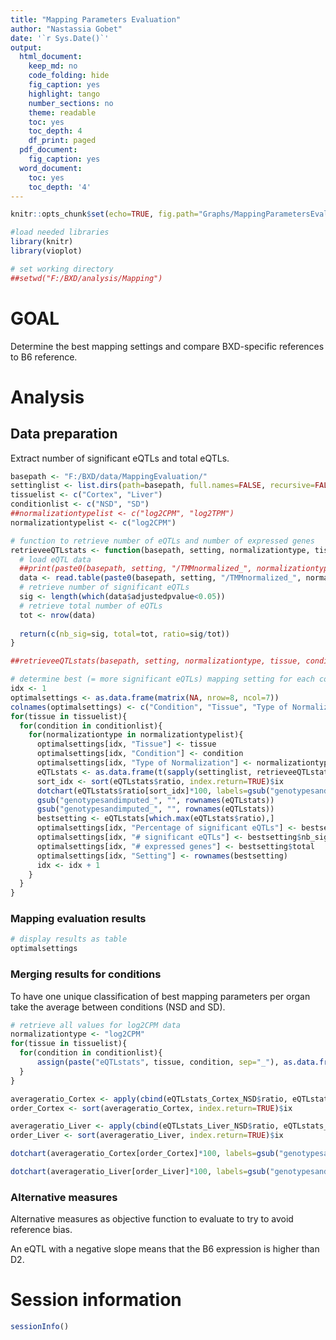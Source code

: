 ---
title: "Mapping Parameters Evaluation"
author: "Nastassia Gobet"
date: '`r Sys.Date()`'
output:
  html_document:
    keep_md: no
    code_folding: hide
    fig_caption: yes
    highlight: tango
    number_sections: no
    theme: readable
    toc: yes
    toc_depth: 4
    df_print: paged
  pdf_document:
    fig_caption: yes
  word_document:
    toc: yes
    toc_depth: '4'
---

```{r setup, include=FALSE}
knitr::opts_chunk$set(echo=TRUE, fig.path="Graphs/MappingParametersEvaluation/", warning=TRUE)

#load needed libraries
library(knitr)
library(vioplot)

# set working directory
##setwd("F:/BXD/analysis/Mapping")
```

# GOAL

Determine the best mapping settings and compare BXD-specific references to B6 reference.

# Analysis

## Data preparation

Extract number of significant eQTLs and total eQTLs.

```{r RetrievingeQTLsStats, fig.height=8, fig.align="center"}
basepath <- "F:/BXD/data/MappingEvaluation/"
settinglist <- list.dirs(path=basepath, full.names=FALSE, recursive=FALSE)
tissuelist <- c("Cortex", "Liver")
conditionlist <- c("NSD", "SD")
##normalizationtypelist <- c("log2CPM", "log2TPM")
normalizationtypelist <- c("log2CPM")

# function to retrieve number of eQTLs and number of expressed genes
retrieveeQTLstats <- function(basepath, setting, normalizationtype, tissue, condition){
  # load eQTL data
  ##print(paste0(basepath, setting, "/TMMnormalized_", normalizationtype, "_", tissue, "_", condition, "_pvalcorrected.txt"))
  data <- read.table(paste0(basepath, setting, "/TMMnormalized_", normalizationtype, "_", tissue, "_", condition, "_pvalcorrected.txt"), stringsAsFactors=FALSE)
  # retrieve number of significant eQTLs
  sig <- length(which(data$adjustedpvalue<0.05))
  # retrieve total number of eQTLs
  tot <- nrow(data)
  
  return(c(nb_sig=sig, total=tot, ratio=sig/tot))
}

##retrieveeQTLstats(basepath, setting, normalizationtype, tissue, condition)

# determine best (= more significant eQTLs) mapping setting for each combination of tissue, condition, and type of normalization
idx <- 1
optimalsettings <- as.data.frame(matrix(NA, nrow=8, ncol=7))
colnames(optimalsettings) <- c("Condition", "Tissue", "Type of Normalization", "# significant eQTLs", "# expressed genes", "Percentage of significant eQTLs", "Setting")
for(tissue in tissuelist){
  for(condition in conditionlist){
    for(normalizationtype in normalizationtypelist){
      optimalsettings[idx, "Tissue"] <- tissue
      optimalsettings[idx, "Condition"] <- condition
      optimalsettings[idx, "Type of Normalization"] <- normalizationtype
      eQTLstats <- as.data.frame(t(sapply(settinglist, retrieveeQTLstats, basepath=basepath, normalizationtype=normalizationtype, tissue=tissue, condition=condition)))
      sort_idx <- sort(eQTLstats$ratio, index.return=TRUE)$ix
      dotchart(eQTLstats$ratio[sort_idx]*100, labels=gsub("genotypesandimputed_", "", rownames(eQTLstats)[sort_idx]), cex=0.8, main=paste(tissue, condition, normalizationtype), pch=19, col=c("darkmagenta","orchid"), xlab="Percentage of significant eQTLs")
      gsub("genotypesandimputed_", "", rownames(eQTLstats))
      gsub("genotypesandimputed_", "", rownames(eQTLstats))
      bestsetting <- eQTLstats[which.max(eQTLstats$ratio),]
      optimalsettings[idx, "Percentage of significant eQTLs"] <- bestsetting$ratio*100
      optimalsettings[idx, "# significant eQTLs"] <- bestsetting$nb_sig
      optimalsettings[idx, "# expressed genes"] <- bestsetting$total
      optimalsettings[idx, "Setting"] <- rownames(bestsetting)
      idx <- idx + 1
    }
  }
}
```

### Mapping evaluation results

```{r MappingEvaluation}
# display results as table
optimalsettings
```

### Merging results for conditions

To have one unique classification of best mapping parameters per organ take the average between conditions (NSD and SD).

```{r MergingMappingParametersResults, fig.height=7, fig.width=5}
# retrieve all values for log2CPM data
normalizationtype <- "log2CPM"
for(tissue in tissuelist){
  for(condition in conditionlist){
      assign(paste("eQTLstats", tissue, condition, sep="_"), as.data.frame(t(sapply(settinglist, retrieveeQTLstats, basepath=basepath, normalizationtype=normalizationtype, tissue=tissue, condition=condition))))
  }
}

averageratio_Cortex <- apply(cbind(eQTLstats_Cortex_NSD$ratio, eQTLstats_Cortex_SD$ratio), MARGIN=1, FUN=mean)
order_Cortex <- sort(averageratio_Cortex, index.return=TRUE)$ix

averageratio_Liver <- apply(cbind(eQTLstats_Liver_NSD$ratio, eQTLstats_Liver_SD$ratio), MARGIN=1, FUN=mean)
order_Liver <- sort(averageratio_Liver, index.return=TRUE)$ix

dotchart(averageratio_Cortex[order_Cortex]*100, labels=gsub("genotypesandimputed_", "", rownames(eQTLstats_Cortex_NSD)[order_Cortex]), cex=0.8, main=paste("Cortex", normalizationtype), pch=19, col=c("darkmagenta","orchid"), xlab="significant eQTLs (%)")

dotchart(averageratio_Liver[order_Liver]*100, labels=gsub("genotypesandimputed_", "", rownames(eQTLstats_Liver_NSD)[order_Liver]), cex=0.8, main=paste("Liver", normalizationtype), pch=19, col=c("darkmagenta","orchid"), xlab="significant eQTLs (%)")
```

### Alternative measures

Alternative measures as objective function to evaluate to try to avoid reference bias.

An eQTL with a negative slope means that the B6 expression is higher than D2.


# Session information

```{r}
sessionInfo()
```
